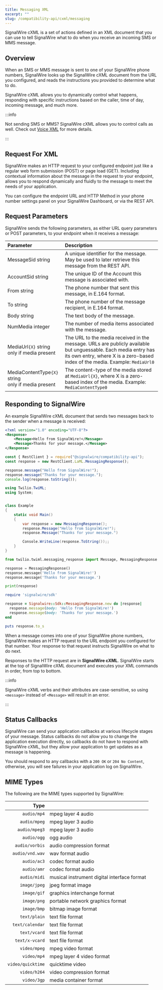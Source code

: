 ---
title: Messaging XML
excerpt: ""
slug: /compatibility-api/cxml/messaging
---


SignalWire cXML is a set of actions defined in an XML document that you can use to tell SignalWire what to do when you receive an incoming SMS or MMS message.

## Overview

When an SMS or MMS message is sent to one of your SignalWire phone numbers, SignalWire looks up the SignalWire cXML document from the URL you configured, and reads the instructions you provided to determine what to do.

SignalWire cXML allows you to dynamically control what happens, responding with specific instructions based on the caller, time of day, incoming message, and much more.

:::info

Not sending SMS or MMS? SignalWire cXML allows you to control calls as well. Check out [Voice XML](../voice/index.mdx) for more details.

:::

## Request For XML

SignalWire makes an HTTP request to your configured endpoint just like a regular web form submission (POST) or page load (GET). Including contextual information about the message in the request to your endpoint, allows you to respond dynamically and fluidly to the message to meet the needs of your application.

You can configure the endpoint URL and HTTP Method in your phone number settings panel on your SignalWire Dashboard, or via the REST API.

## Request Parameters

SignalWire sends the following parameters, as either URL query parameters or POST parameters, to your endpoint when it receives a message:

| Parameter                                                                                     | Description                                                                                                                                                                                     |
| :-------------------------------------------------------------------------------------------- | :---------------------------------------------------------------------------------------------------------------------------------------------------------------------------------------------- |
| MessageSid <span className="optional-arg">string</span>                                       | A unique identifier for the message. May be used to later retrieve this message from the REST API.                                                                                              |
| AccountSid <span className="optional-arg">string</span>                                       | The unique ID of the Account this message is associated with.                                                                                                                                   |
| From <span className="optional-arg">string</span>                                             | The phone number that sent this message, in E.164 format.                                                                                                                                       |
| To <span className="optional-arg">string</span>                                               | The phone number of the message recipient, in E.164 format.                                                                                                                                     |
| Body <span className="optional-arg">string</span>                                             | The text body of the message.                                                                                                                                                                   |
| NumMedia <span className="optional-arg">integer</span>                                        | The number of media items associated with the message.                                                                                                                                          |
| MediaUrl`{X}` <span className="optional-arg">string<br />only if media present</span>         | The URL to the media received in the message. URLs are publicly available but unguessable. Each media entry has its own entry, where X is a zero-based index of the media. Example: `MediaUrl0` |
| MediaContentType`{X}` <span className="optional-arg">string<br />only if media present</span> | The content-type of the media stored at `MediaUrl{X}`, where X is a zero-based index of the media. Example: `MediaContentType0`                                                                 |

## Responding to SignalWire

An example SignalWire cXML document that sends two messages back to the sender when a message is received:

<Tabs groupId="cxml-api">

<TabItem value="xml" label="XML">

```xml
<?xml version="1.0" encoding="UTF-8"?>
<Response>
    <Message>Hello from SignalWire!</Message>
    <Message>Thanks for your message.</Message>
</Response>
```

</TabItem>
<TabItem value="javascript" label="JavaScript">

```javascript
const { RestClient } = require("@signalwire/compatibility-api");
const response = new RestClient.LaML.MessagingResponse();

response.message("Hello from SignalWire!");
response.message("Thanks for your message.");
console.log(response.toString());
```

</TabItem>
<TabItem value="csharp" label="C#">

```csharp
using Twilio.TwiML;
using System;


class Example
{
    static void Main()
    {
        var response = new MessagingResponse();
        response.Message("Hello from SignalWire!");
        response.Message("Thanks for your message.")

        Console.WriteLine(response.ToString());;
    }
}
```

</TabItem>
<TabItem value="python" label="Python">

```python
from twilio.twiml.messaging_response import Message, MessagingResponse

response = MessagingResponse()
response.message('Hello from SignalWire!')
response.message('Thanks for your message.')

print(response)
```

</TabItem>
<TabItem value="ruby" label="Ruby">

```ruby
require 'signalwire/sdk'

response = Signalwire::Sdk::MessagingResponse.new do |response|
  response.message(body: 'Hello from SignalWire!')
  response.message(body: 'Thanks for your message.')
end

puts response.to_s
```

</TabItem>
</Tabs>

When a message comes into one of your SignalWire phone numbers, SignalWire makes an HTTP request to the URL endpoint you configured for that number. Your response to that request instructs SignalWire on what to do next.

Responses to the HTTP request are in **SignalWire cXML**. SignalWire starts at the top of SignalWire cXML document and executes your XML commands in order, from top to bottom.

:::info

SignalWire cXML verbs and their attributes are case-sensitive, so using `<message>` instead of `<Message>` will result in an error.

:::

## Status Callbacks

SignalWire can send your application callbacks at various lifecycle stages of your message. Status callbacks do not allow you to change the application execution directly, so callbacks do not have to respond with SignalWire cXML, but they allow your application to get updates as a message is happening.

You should respond to any callbacks with a `200 OK` or `204 No Content`, otherwise, you will see failures in your application log on SignalWire.

## MIME Types

The following are the MIME types supported by SignalWire:

|              Type |                                             |
| ----------------: | ------------------------------------------- |
|       `audio/mp4` | mpeg layer 4 audio                          |
|      `audio/mpeg` | mpeg layer 3 audio                          |
|     `audio/mpeg3` | mpeg layer 3 audio                          |
|       `audio/ogg` | ogg audio                                   |
|    `audio/vorbis` | audio compression format                    |
|   `audio/vnd.wav` | wav format audio                            |
|       `audio/ac3` | codec format audio                          |
|       `audio/amr` | codec format audio                          |
|      `audio/midi` | musical instrument digital interface format |
|      `image/jpeg` | jpeg format image                           |
|       `image/gif` | graphics interchange format                 |
|       `image/png` | portable network graphics format            |
|       `image/bmp` | bitmap image format                         |
|      `text/plain` | text file format                            |
|   `text/calendar` | text file format                            |
|      `text/vcard` | text file format                            |
|    `text/x-vcard` | text file format                            |
|      `video/mpeg` | mpeg video format                           |
|       `video/mp4` | mpeg layer 4 video format                   |
| `video/quicktime` | quicktime video                             |
|      `video/h264` | video compression format                    |
|       `video/3gp` | media container format                      |

